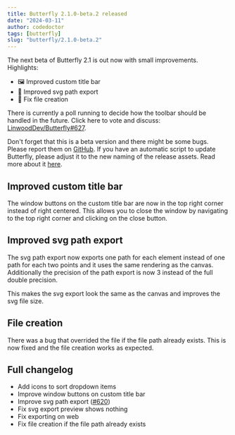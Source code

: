 ```yaml
---
title: Butterfly 2.1.0-beta.2 released
date: "2024-03-11"
author: codedoctor
tags: [butterfly]
slug: "butterfly/2.1.0-beta.2"
---
```


The next beta of Butterfly 2.1 is out now with small improvements.
Highlights:

- 🖼️ Improved custom title bar
- 🔄 Improved svg path export
- 💾 Fix file creation

There is currently a poll running to decide how the toolbar should be handled in the future. Click here to vote and discuss: [LinwoodDev/Butterfly#627](https://github.com/LinwoodDev/Butterfly/discussions/627).

Don't forget that this is a beta version and there might be some bugs. Please report them on [GitHub](https://github.com/LinwoodDev/Butterfly/issues).
If you have an automatic script to update Butterfly, please adjust it to the new naming of the release assets. Read more about it [here](https://github.com/LinwoodDev/Butterfly/discussions/568).

## Improved custom title bar

The window buttons on the custom title bar are now in the top right corner instead of right centered. This allows you to close the window by navigating to the top right corner and clicking on the close button.

## Improved svg path export

The svg path export now exports one path for each element instead of one path for each two points and it uses the same rendering as the canvas.
Additionally the precision of the path export is now 3 instead of the full double precision.

This makes the svg export look the same as the canvas and improves the svg file size.

## File creation

There was a bug that overrided the file if the file path already exists. This is now fixed and the file creation works as expected.

## Full changelog

* Add icons to sort dropdown items
* Improve window buttons on custom title bar
* Improve svg path export ([#620](https://github.com/LinwoodDev/Butterfly/issues/620))
* Fix svg export preview shows nothing
* Fix exporting on web
* Fix file creation if the file path already exists
